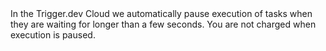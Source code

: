 <Note>
  In the Trigger.dev Cloud we automatically pause execution of tasks when they are waiting for
  longer than a few seconds. You are not charged when execution is paused.
</Note>
